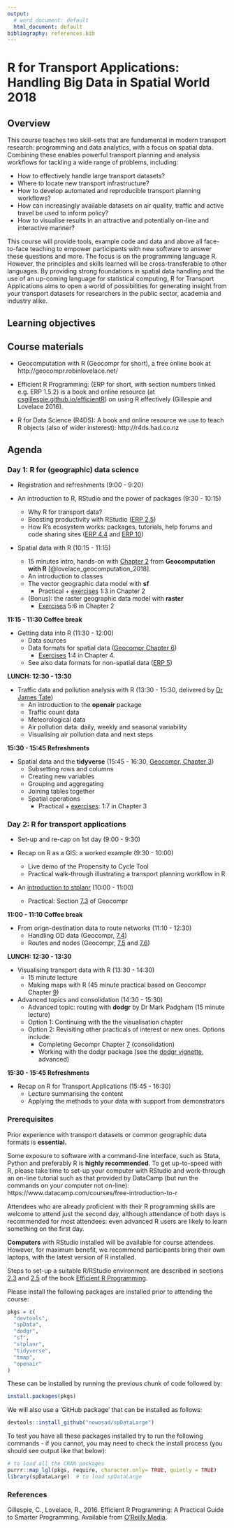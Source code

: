 ```yaml
---
output:
  # word_document: default
  html_document: default
bibliography: references.bib
---
```


# R for Transport Applications: Handling Big Data in Spatial World 2018

<!-- ## Dates and prices -->

<!-- Next on: 26^th^ and 27^th^ April. -->


<!-- Delegate type | Price (£ early bird) | Price (£) -->
<!-- --------------|:---------------------|:--------- -->
<!-- External      | 800                  | 900 -->
<!-- Academic      | 600                  | 700 -->
<!-- Student       | 400                  | 500 -->

<!-- ![](../figures/costs1.png) -->

## Overview

This course teaches two skill-sets that are fundamental in modern transport research: programming and data analytics, with a focus on spatial data. Combining these enables powerful transport planning and analysis workflows for tackling a wide range of problems, including:

- How to effectively handle large transport datasets?
- Where to locate new transport infrastructure? 
- How to develop automated and reproducible transport planning workflows?
- How can increasingly available datasets on air quality, traffic and active travel be used to inform policy?
- How to visualise results in an attractive and potentially on-line and interactive manner?

This course will provide tools, example code and data and above all face-to-face teaching to empower participants with new software to answer these questions and more.
The focus is on the programming language R. However, the principles and skills learned will be cross-transferable to other languages. By providing strong foundations in spatial data handling and the use of an up-coming language for statistical computing, R for Transport Applications aims to open a world of possibilities for generating insight from your transport datasets for researchers in the public sector, academia and industry alike.

<!-- # Content -->

<!-- The **first day** will focus on how the R language works, general concepts in efficient R programming, and spatial and non-spatial data classes in R. Building on this strong foundation the **second day** will cover the application of the skills developed in Day 1 to transport datasets, with a focus on geographical transport data. -->

## Learning objectives

## Course materials

<!-- ### Printed (core) -->

<!-- - Introduction to Visualising Spatial Data with R (IVSDR for short, available from [github.com/Robinlovelace/Creating-maps-in-R](https://github.com/Robinlovelace/Creating-maps-in-R)) provides a foundation in spatial data analysis with R (Lovelace and Cheshire 2015). -->

<!-- - Simple Features for Geographic Data: an Introduction (SFGDI for short) provides a short overview of Simple Features, including use of **dplyr**. -->

<!-- - **stplanr**: A package for Transport Planning (stplanr-paper for short, available from [github.com/ropensci/stplanr](https://github.com/ropensci/stplanr/blob/master/vignettes/stplanr-paper.Rmd)), a detailed account of how to use spatial data in R as part of a transport planning workflow. -->

<!-- ### Online and local resources (optional) -->

- Geocomputation with R (Geocompr for short), a free online book at http://geocompr.robinlovelace.net/

- Efficient R Programming: (ERP for short, with section numbers linked e.g. ERP 1.5.2) is a book and online resource (at [csgillespie.github.io/efficientR](https://csgillespie.github.io/efficientR)) on using R effectively (Gillespie and Lovelace 2016).

<!-- - Introducing stplanr: an introductory vignette on **stplanr**, accessible via the following command (assuming **stplanr** is installed): -->

<!-- ```{r, eval=FALSE} -->
<!-- vignette("introducing-stplanr") -->
<!-- ``` -->

- R for Data Science (R4DS): A book and online resource we use to teach R objects (also of wider insterest): http://r4ds.had.co.nz

<!-- - sf1: The first vignette from the **sf** package, loaded with the following command: -->

<!-- ```{r, eval=FALSE} -->
<!-- vignette("sf1") -->
<!-- ``` -->

<!-- - Visualising spatial data: from R to shiny, an overview of (VSD for short) visualisation methods for spatial data in R, with transport examples. Available from [github.com/Robinlovelace/Creating-maps-in-R](https://github.com/Robinlovelace/Creating-maps-in-R/blob/master/vignettes/vspd-base-shiny.md) -->

<!-- - Point pattern analysis and spatial interpolation with R: a tutorial using cycle hire schemes in London to demonstrate methods for point pattern analys. Available from [github.com/Robinlovelace/Creating-maps-in-R](https://github.com/Robinlovelace/Creating-maps-in-R/blob/master/vignettes/point-pattern.md) -->

## Agenda

### Day 1: R for (geographic) data science

- Registration and refreshments (9:00 - 9:20)

- An introduction to R, RStudio and the power of packages (9:30 - 10:15)
    - Why R for transport data?
    - Boosting productivity with RStudio ([ERP 2.5](https://csgillespie.github.io/efficientR/set-up.html#rstudio))
    - How R's ecosystem works: packages, tutorials, help forums and code sharing sites ([ERP 4.4](https://csgillespie.github.io/efficientR/workflow.html#package-selection) and [ERP 10](https://csgillespie.github.io/efficientR/learning.html))

-  Spatial data with R (10:15 - 11:15) 
    - 15 minutes intro, hands-on with [Chapter 2](http://geocompr.robinlovelace.net/spatial-class.html) from **Geocomputation with R** [@lovelace_geocomputation_2018].
    - An introduction to classes
    - The vector geographic data model with **sf**
        - Practical + [exercises](http://geocompr.robinlovelace.net/spatial-class.html#ex2) 1:3 in Chapter 2
    - (Bonus): the raster geographic data model with **raster**
        - [Exercises](http://geocompr.robinlovelace.net/spatial-class.html#ex2) 5:6 in Chapter 2
    
**11:15 - 11:30 Coffee break**

- Getting data into R (11:30 - 12:00)
  - Data sources
  - Data formats for spatial data ([Geocompr Chapter 6](https://geocompr.robinlovelace.net/read-write.html))
      - [Exercises](http://geocompr.robinlovelace.net/read-write.html#exercises-4) 1:4 in Chapter 4. 
  - See also data formats for non-spatial data ([ERP 5](https://csgillespie.github.io/efficientR/input-output.html))
  
<!-- - The '[sf1](https://cran.r-project.org/web/packages/sf/vignettes/sf1.html#reading-and-writing)' vignette -->
  <!-- - Practical: download and load data -->

<!-- Add Options -->

**LUNCH: 12:30 - 13:30**

- Traffic data and pollution analysis with R (13:30 - 15:30, delivered by [Dr James Tate](http://www.its.leeds.ac.uk/people/j.tate)) 
    - An introduction to the **openair** package
    - Traffic count data
    - Meteorological data
    - Air pollution data: daily, weekly and seasonal variability
    - Visualising air pollution data and next steps

**15:30 - 15:45 Refreshments**

- Spatial data and the **tidyverse** (15:45 - 16:30, [Geocompr, Chapter 3](https://geocompr.robinlovelace.net/attr.html))
    - Subsetting rows and columns
    - Creating new variables
    - Grouping and aggregating
    - Joining tables together
    - Spatial operations
        - Practical + [exercises](http://geocompr.robinlovelace.net/attr.html#exercises-1): 1:7 in Chapter 3

### Day 2: R for transport applications

- Set-up and re-cap on 1st day (9:00 - 9:30)

- Recap on R as a GIS: a worked example (9:30 - 10:00) 
    - Live demo of the Propensity to Cycle Tool
    - Practical walk-through illustrating a transport planning workflow in R

- An [introduction to stplanr](https://cran.r-project.org/web/packages/stplanr/vignettes/introducing-stplanr.html) (10:00 - 11:00) 
    - Practical: Section [7.3](https://geocompr.robinlovelace.net/transport.html#transport-zones) of Geocompr

**11:00 - 11:10 Coffee break**

- From orign-destination data to route networks (11:10 - 12:30)
    - Handling OD data (Geocompr, [7.4](https://geocompr.robinlovelace.net/transport.html#desire-lines))
    - Routes and nodes (Geocompr, [7.5](https://geocompr.robinlovelace.net/transport.html#routes) and [7.6](https://geocompr.robinlovelace.net/transport.html#nodes))

**LUNCH: 12:30 - 13:30**

- Visualising transport data with R (13:30 - 14:30)
    - 15 minute lecture
    - Making maps with R (45 minute practical based on Geocompr Chapter [9](http://geocompr.robinlovelace.net/adv-map.html))

- Advanced topics and consolidation (14:30 - 15:30)
    - Advanced topic: routing with **dodgr** by Dr Mark Padgham (15 minute lecture)
    - Option 1: Continuing with the the visualisation chapter
    - Option 2: Revisiting other practicals of interest or new ones. Options include:
        - Completing Gecompr Chapter [7](http://geocompr.robinlovelace.net/transport.html) (consolidation)
        - Working with the dodgr package (see the [dodgr vignette](https://cran.r-project.org/web/packages/dodgr/vignettes/dodgr.html), advanced)

**15:30 - 15:45 Refreshments**

- Recap on R for Transport Applications (15:45 - 16:30)
    - Lecture summarising the content
    - Applying the methods to your data with support from demonstrators
    
### Prerequisites

Prior experience with transport datasets or common geographic data formats is **essential.**

Some exposure to software with a command-line interface, such as Stata, Python and preferably R is **highly recommended**.
To get up-to-speed with R, please take time to set-up your computer with RStudio and work-through an on-line tutorial such as that provided by DataCamp (but run the commands on your computer not on-line): https://www.datacamp.com/courses/free-introduction-to-r

Attendees who are already proficient with their R programming skills are welcome to attend just the second day, although attendance of both days is recommended for most attendees: even advanced R users are likely to learn something on the first day.

**Computers** with RStudio installed will be available for course attendees. However, for maximum benefit, we recommend participants bring their own laptops, with the latest version of R installed.

Steps to set-up a suitable R/RStudio environment are described in sections [2.3](https://csgillespie.github.io/efficientR/set-up.html#r-version) and [2.5](https://csgillespie.github.io/efficientR/set-up.html#rstudio) of the book [Efficient R Programming](https://csgillespie.github.io/efficientR/set-up.html).

Please install the following packages are installed prior to attending the course:

```r
pkgs = c(
  "devtools",
  "spData",
  "dodgr",
  "sf",
  "stplanr",
  "tidyverse",
  "tmap",
  "openair"
)
```

These can be installed by running the previous chunk of code followed by:

```r
install.packages(pkgs)
```

We will also use a 'GitHub package' that can be installed as follows:

```r
devtools::install_github("nowosad/spDataLarge")
```

To test you have all these packages installed try to run the following commands - if you cannot, you may need to check the install process (you should see output like that below):

```r
# to load all the CRAN packages
purrr::map_lgl(pkgs, require, character.only= TRUE, quietly = TRUE) 
library(spDataLarge)  # to load spDataLarge
```

<!-- ### Course tutors -->

<!-- **[Robin Lovelace](http://robinlovelace.net/)** is a researcher at the Leeds Institute for Transport Studies ([ITS](http://www.its.leeds.ac.uk/)) and the Leeds Institute for Data Analytics ([LIDA](http://lida.leeds.ac.uk/about-lida/contact/)). Robin has many years of experience of using R for academic -->
<!-- research and has taught numerous R courses at all levels. -->

<!-- Robin has developed popular R resources including -->
<!-- the recently published book [Efficient R Programming](http://shop.oreilly.com/product/0636920047995.do) [@gillespie_efficient_2016], the in-progress book  -->
<!-- [Geocomputation with R](http://geocompr.robinlovelace.net/index.html) and -->
<!-- [Spatial Microsimulation with R](https://github.com/Robinlovelace/spatial-microsim-book) -->
<!-- [@lovelace_spatial_2016a]. -->
<!-- These skills have been applied on a number of projects with real-world applications, including the [Propensity to Cycle Tool](http://www.pct.bike/), a nationally scalable interactive online mapping -->
<!-- application [@lovelace_propensity_2017], and the [**stplanr**](https://github.com/ropensci/stplanr) R package. -->

<!-- ```{r, echo=FALSE, fig.width=6} -->
<!-- knitr::include_graphics(path = "https://www.its.leeds.ac.uk/fileadmin/templates/assets/img/people/Robin%20Lovelace%20Sept%202016%20140x180.jpg") -->
<!-- ``` -->

<!-- **[James Tate](http://www.its.leeds.ac.uk/people/j.tate)** is a vehicle emissions and air quality expert focussing on the impacts of road transport on the environment. He has developed and deployed new approaches to survey and model the emission performance of the UK/ EU road transport fleet. James has been using R as the primary tool in his data analysis workflow for a decade and has developed popular modules teaching R to Master's students in ITS. -->

<!-- ### Further information & how to book -->

<!-- The course will be held in the Leeds Institute for Data Analytics (see [lida.leeds.ac.uk/about-lida/contact/](http://lida.leeds.ac.uk/about-lida/contact/) for details and a map). -->


<!-- The course is open to ITS Masters and PhD students, and external delegates. The fee includes learning materials, lunch and refreshments during the course, but not overnight accommodation. The course is also available as bespoke or in-company training. -->

<!-- Course bookings and other enquiries can be made via a booking form available from [http://www.its.leeds.ac.uk/courses/cpd/how-to-book/](its.leeds.ac.uk/courses/cpd/how-to-book/). -->

<!-- For enquiries please contact the Short Courses Co-ordinator: -->

<!-- Email: e.a.pound@leeds.ac.uk -->

### References

Gillespie, C., Lovelace, R., 2016. Efficient R Programming: A Practical Guide to Smarter Programming. Available from [O’Reilly Media](http://shop.oreilly.com/product/0636920047995.do). 

<!-- Background reading “A (very) short introduction to R”, Paul Torfs & Claudia Brauer -->
<!-- http://cran.r-project.org/doc/contrib/Torfs+Brauer-Short-R-Intro.pdf -->

<!-- ### Course home-page -->

<!-- For more information on the course, please see here: https://github.com/Robinlovelace/Creating-maps-in-R -->
